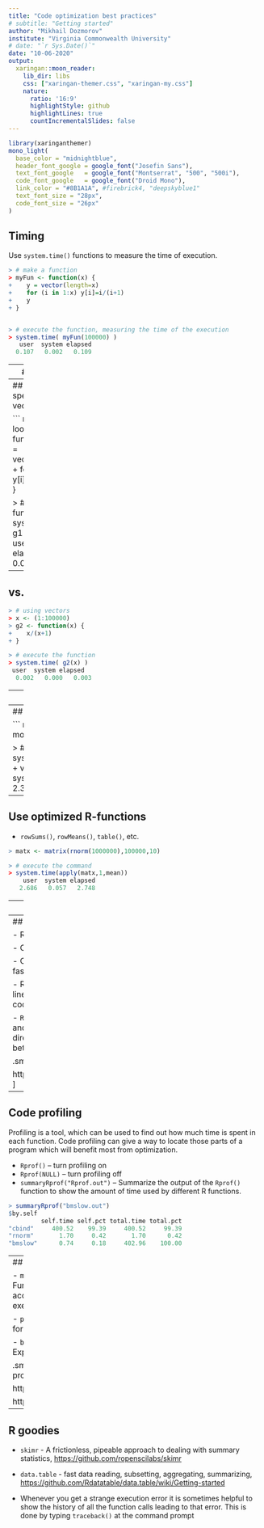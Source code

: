 ```yaml
---
title: "Code optimization best practices"
# subtitle: "Getting started"
author: "Mikhail Dozmorov"
institute: "Virginia Commonwealth University"
# date: "`r Sys.Date()`"
date: "10-06-2020"
output:
  xaringan::moon_reader:
    lib_dir: libs
    css: ["xaringan-themer.css", "xaringan-my.css"]
    nature:
      ratio: '16:9'
      highlightStyle: github
      highlightLines: true
      countIncrementalSlides: false
---
```


```r
library(xaringanthemer)
mono_light(
  base_color = "midnightblue",
  header_font_google = google_font("Josefin Sans"),
  text_font_google   = google_font("Montserrat", "500", "500i"),
  code_font_google   = google_font("Droid Mono"),
  link_color = "#8B1A1A", #firebrick4, "deepskyblue1"
  text_font_size = "28px",
  code_font_size = "26px"
)
```

## Timing

Use `system.time()` functions to measure the time of execution.

``` r
> # make a function
> myFun <- function(x) {
+    y = vector(length=x)
+    for (i in 1:x) y[i]=i/(i+1)
+    y
+ }


> # execute the function, measuring the time of the execution
> system.time( myFun(100000) )
   user  system elapsed
  0.107   0.002   0.109
```

---
## Memory

Use `pryr::object_size()` function to measure memory footprint of R objects

``` r
> library(pryr)
> object_size(USArrests)
5.23 kB
object_size(1:10^6)
4 MB
```

---
## Code speedup: Use vectors

``` r
> # using loops
> g1 <- function(x) {
+    y = vector(length=x)
+    for (i in 1:x) y[i]=i/(i+1)
+    y
+ }

> # execute the function 
> system.time( g1(100000) )
   user  system elapsed
  0.107   0.002   0.109
```

---
## vs.

``` r
> # using vectors
> x <- (1:100000)
> g2 <- function(x) {
+    x/(x+1)
+ }

> # execute the function
> system.time( g2(x) )
 user  system elapsed
  0.002   0.000   0.003
```

---
## Pre-allocate arrays

``` r
> vec1<-NULL  


> # execute the command
> system.time(
+ for(i in 1:100000) 
+ vec1 <- c(vec1,mean(1:100)))
    user  system elapsed
  58.181   0.193  58.417
```

---
## vs.

``` r
> vec2 <- vector(
+ mode=“numeric”,length=100000)

> # execute the command
> system.time(
+ for(i in 1:100000) 
+ vec2[i] <- mean(1:100))
   user  system elapsed
  2.324   0.063   2.388
```

---
## Use optimized R-functions

- `rowSums()`,  `rowMeans()`,  `table()`,  etc.

``` r
> matx <- matrix(rnorm(1000000),100000,10)

> # execute the command
> system.time(apply(matx,1,mean))
    user  system elapsed
   2.686   0.057   2.748
```

---
## vs.

``` r
> matx <- matrix(rnorm(1000000),100000,10)

> # execute the command
> system.time(rowMeans(matx))
   user  system elapsed
  0.013   0.000   0.014
```

---
## Rcpp = R and C++

- R is a high-level _interpreted_ language

- C/C++ are low-level _compiled_ languages

- C is approximately more than 50X times faster than R

- R is much better for prototyping - one line of code in R is typically many lines of code in C/C++

- `Rcpp` was created by Dirk Eddelbuettel and Romain Francois in 2011. Permits direct interchange of rich R objects between R and C++

.small[ http://adv-r.had.co.nz/Rcpp.html

http://dirk.eddelbuettel.com/code/rcpp.html ]

---
## Code profiling

Profiling is a tool, which can be used to find out how much time is spent in each function. Code profiling can give a way to locate those parts of a program which will benefit most from optimization.

- `Rprof()` – turn profiling on
- `Rprof(NULL)` – turn profiling off
- `summaryRprof("Rprof.out")` – Summarize the output of the `Rprof()` function to show the amount of time used by different R functions.

``` r
> summaryRprof("bmslow.out")
$by.self
         self.time self.pct total.time total.pct
"cbind"     400.52    99.39     400.52     99.39
"rnorm"       1.70     0.42       1.70      0.42
"bmslow"      0.74     0.18     402.96    100.00
```


---
## Code profiling

- `microbenchmark` - Accurate Timing Functions. Provides infrastructure to accurately measure and compare the execution time of R expression

- `profvis` -  Interactive Visualizations for Profiling R Code Overview, 

- `bench` - High Precision Timing of R Expressions

.small[ https://CRAN.R-project.org/package=microbenchmark

https://rstudio.github.io/profvis/

http://r-lib.github.io/bench ]

---
## R goodies

- `skimr` - A frictionless, pipeable approach to dealing with summary statistics, [https://github.com/ropenscilabs/skimr](https://github.com/ropenscilabs/skimr)

- `data.table` - fast data reading, subsetting, aggregating, summarizing,  [https://github.com/Rdatatable/data.table/wiki/Getting-started](https://github.com/Rdatatable/data.table/wiki/Getting-started)

- Whenever you get a strange execution error it is sometimes helpful to show the history of all the function calls leading to that error. This is done by typing `traceback()` at the command prompt


